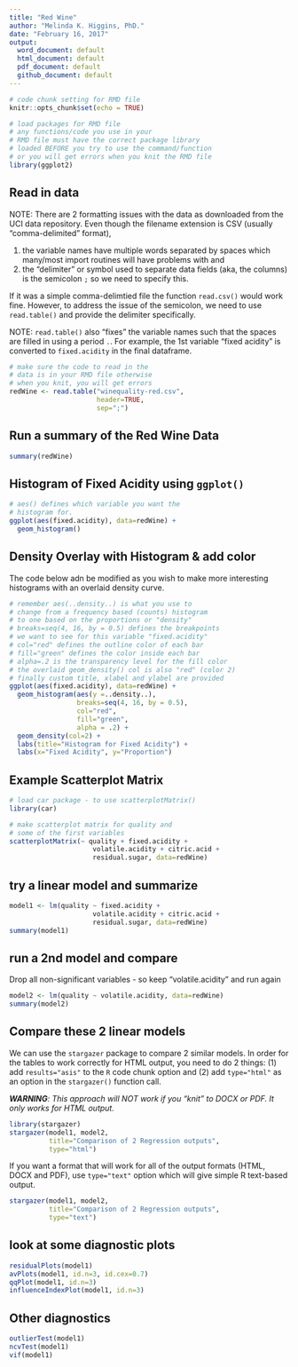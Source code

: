 ```yaml
---
title: "Red Wine"
author: "Melinda K. Higgins, PhD."
date: "February 16, 2017"
output:
  word_document: default
  html_document: default
  pdf_document: default
  github_document: default
---
```


```r
# code chunk setting for RMD file
knitr::opts_chunk$set(echo = TRUE)

# load packages for RMD file
# any functions/code you use in your
# RMD file must have the correct package library
# loaded BEFORE you try to use the command/function
# or you will get errors when you knit the RMD file
library(ggplot2)
```

## Read in data

NOTE: There are 2 formatting issues with the data as downloaded from the UCI data repository. Even though the filename extension is CSV (usually "comma-delimited" format), 

1. the variable names have multiple words separated by spaces which many/most import routines will have problems with and
2. the "delimiter" or symbol used to separate data fields (aka, the columns) is the semicolon `;` so we need to specify this.

If it was a simple comma-delimtied file the function `read.csv()` would work fine. However, to address the issue of the semicolon, we need to use `read.table()` and provide the delimiter specifically.

NOTE: `read.table()` also "fixes" the variable names such that the spaces are filled in using a period `.`. For example, the 1st variable "fixed acidity" is converted to `fixed.acidity` in the final dataframe.

```r
# make sure the code to read in the
# data is in your RMD file otherwise
# when you knit, you will get errors
redWine <- read.table("winequality-red.csv",
                      header=TRUE,
                      sep=";")
```

## Run a summary of the Red Wine Data

```r
summary(redWine)
```

## Histogram of Fixed Acidity using `ggplot()`

```r
# aes() defines which variable you want the 
# histogram for.
ggplot(aes(fixed.acidity), data=redWine) +
  geom_histogram()
```

## Density Overlay with Histogram & add color

The code below adn be modified as you wish to make more interesting histograms with an overlaid density curve.

```r
# remember aes(..density..) is what you use to
# change from a frequency based (counts) histogram
# to one based on the proportions or "density"
# breaks=seq(4, 16, by = 0.5) defines the breakpoints
# we want to see for this variable "fixed.acidity"
# col="red" defines the outline color of each bar
# fill="green" defines the color inside each bar
# alpha=.2 is the transparency level for the fill color
# the overlaid geom_density() col is also "red" (color 2)
# finally custom title, xlabel and ylabel are provided
ggplot(aes(fixed.acidity), data=redWine) + 
  geom_histogram(aes(y =..density..), 
                 breaks=seq(4, 16, by = 0.5), 
                 col="red", 
                 fill="green", 
                 alpha = .2) + 
  geom_density(col=2) + 
  labs(title="Histogram for Fixed Acidity") +
  labs(x="Fixed Acidity", y="Proportion")
```

## Example Scatterplot Matrix

```r
# load car package - to use scatterplotMatrix()
library(car)

# make scatterplot matrix for quality and 
# some of the first variables
scatterplotMatrix(~ quality + fixed.acidity +
                     volatile.acidity + citric.acid +
                     residual.sugar, data=redWine)
```

## try a linear model and summarize

```r
model1 <- lm(quality ~ fixed.acidity +
                     volatile.acidity + citric.acid +
                     residual.sugar, data=redWine)
summary(model1)
```

## run a 2nd model and compare

Drop all non-significant variables - so keep "volatile.acidity" and run again

```r
model2 <- lm(quality ~ volatile.acidity, data=redWine)
summary(model2)
```

## Compare these 2 linear models

We can use the `stargazer` package to compare 2 similar models. In order for the tables to work correctly for HTML output, you need to do 2 things: (1) add `results="asis"` to the `R` code chunk option and (2) add `type="html"` as an option in the `stargazer()` function call.

_**WARNING**: This approach will NOT work if you "knit" to DOCX or PDF. It only works for HTML output._

```r
library(stargazer)
stargazer(model1, model2, 
          title="Comparison of 2 Regression outputs",
          type="html")
```

If you want a format that will work for all of the output formats (HTML, DOCX and PDF), use `type="text"` option which will give simple R text-based output.

```r
stargazer(model1, model2, 
          title="Comparison of 2 Regression outputs",
          type="text")
```

## look at some diagnostic plots

```r
residualPlots(model1)
avPlots(model1, id.n=3, id.cex=0.7)
qqPlot(model1, id.n=3)
influenceIndexPlot(model1, id.n=3)
```

## Other diagnostics

```r
outlierTest(model1)
ncvTest(model1)
vif(model1)
```

